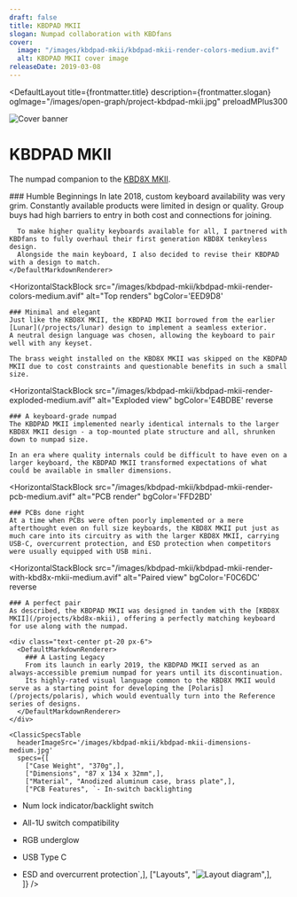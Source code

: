 ```yaml
---
draft: false
title: KBDPAD MKII
slogan: Numpad collaboration with KBDfans
cover:
  image: "/images/kbdpad-mkii/kbdpad-mkii-render-colors-medium.avif"
  alt: KBDPAD MKII cover image
releaseDate: 2019-03-08
---
```


<DefaultLayout 
  title={frontmatter.title} 
  description={frontmatter.slogan}
  ogImage="/images/open-graph/project-kbdpad-mkii.jpg"
  preloadMPlus300
>

  <div class="w-full h-[350px] overflow-hidden">
    <img src="/images/kbdpad-mkii/kbdpad-mkii-render-variety-medium.avif" alt="Cover banner" class="object-cover w-full h-full object-top" />
  </div>

  <div class="text-center pt-20 pb-24 px-6">
    <h1 class="!font-['M_PLUS_Rounded_1c'] font-[300] !text-[42px] !md:text-[52px] lg:!text-[60px]">KBDPAD MKII</h1>
    <p>The numpad companion to the <a href="/projects/kbdpad-mkii/" class="underline">KBD8X MKII</a>.</p>
  </div>

  <div class="bg-zinc-800 text-center py-28 px-6">
    <DefaultMarkdownRenderer invert>
      ### Humble Beginnings
      In late 2018, custom keyboard availability was very grim.  
      Constantly available products were limited in design or quality.  
      Group buys had high barriers to entry in both cost and connections for joining.  
        
      To make higher quality keyboards available for all, I partnered with KBDfans to fully overhaul their first generation KBD8X tenkeyless design.  
      Alongside the main keyboard, I also decided to revise their KBDPAD with a design to match.
    </DefaultMarkdownRenderer>
  </div>

  <HorizontalStackBlock
    src="/images/kbdpad-mkii/kbdpad-mkii-render-colors-medium.avif" 
    alt="Top renders"
    bgColor='EED9D8'
  >
    ### Minimal and elegant
    Just like the KBD8X MKII, the KBDPAD MKII borrowed from the earlier [Lunar](/projects/lunar) design to implement a seamless exterior.  
    A neutral design language was chosen, allowing the keyboard to pair well with any keyset.  

    The brass weight installed on the KBD8X MKII was skipped on the KBDPAD MKII due to cost constraints and questionable benefits in such a small size.  
  </HorizontalStackBlock>

  <HorizontalStackBlock
    src="/images/kbdpad-mkii/kbdpad-mkii-render-exploded-medium.avif" 
    alt="Exploded view"
    bgColor='E4BDBE'
    reverse
  >
    ### A keyboard-grade numpad
    The KBDPAD MKII implemented nearly identical internals to the larger KBD8X MKII design - a top-mounted plate structure and all, shrunken down to numpad size.

    In an era where quality internals could be difficult to have even on a larger keyboard, the KBDPAD MKII transformed expectations of what could be available in smaller dimensions.
  </HorizontalStackBlock>

  <HorizontalStackBlock
    src="/images/kbdpad-mkii/kbdpad-mkii-render-pcb-medium.avif"
    alt="PCB render"
    bgColor='FFD2BD'
  >
    ### PCBs done right
    At a time when PCBs were often poorly implemented or a mere afterthought even on full size keyboards, the KBD8X MKII put just as much care into its circuitry as with the larger KBD8X MKII, carrying USB-C, overcurrent protection, and ESD protection when competitors were usually equipped with USB mini.
  </HorizontalStackBlock>

  <HorizontalStackBlock
    src="/images/kbdpad-mkii/kbdpad-mkii-render-with-kbd8x-mkii-medium.avif" 
    alt="Paired view"
    bgColor='F0C6DC'
    reverse
  >
    ### A perfect pair
    As described, the KBDPAD MKII was designed in tandem with the [KBD8X MKII](/projects/kbd8x-mkii), offering a perfectly matching keyboard for use along with the numpad.  

  </HorizontalStackBlock>

  <div class="container mx-auto">

    <div class="text-center pt-20 px-6">
      <DefaultMarkdownRenderer>
        ### A Lasting Legacy
        From its launch in early 2019, the KBDPAD MKII served as an always-accessible premium numpad for years until its discontinuation.  
        Its highly-rated visual language common to the KBD8X MKII would serve as a starting point for developing the [Polaris](/projects/polaris), which would eventually turn into the Reference series of designs.  
      </DefaultMarkdownRenderer>
    </div>

    <ClassicSpecsTable 
      headerImageSrc='/images/kbdpad-mkii/kbdpad-mkii-dimensions-medium.jpg' 
      specs={[
        ["Case Weight", "370g",],
        ["Dimensions", "87 x 134 x 32mm",],
        ["Material", "Anodized aluminum case, brass plate",],
        ["PCB Features", `- In-switch backlighting
- Num lock indicator/backlight switch
- All-1U switch compatibility
- RGB underglow
- USB Type C
- ESD and overcurrent protection`,],
        ["Layouts", "![Layout diagram](/images/kbdpad-mkii/kbdpad-mkii-layout-diagram-medium.jpg)",],        
    ]} />

    <ClassicResourcesTable project='kbdpad-mkii' />
  </div>
  
</DefaultLayout>